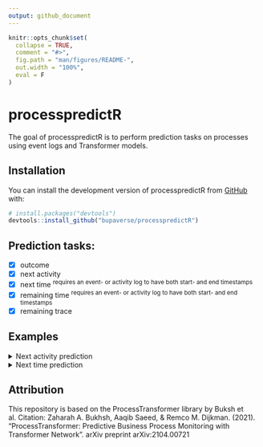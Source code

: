 ```yaml
---
output: github_document
---
```


<!-- README.md is generated from README.Rmd. Please edit that file -->

```r
knitr::opts_chunk$set(
  collapse = TRUE,
  comment = "#>",
  fig.path = "man/figures/README-",
  out.width = "100%",
  eval = F
)
```

# processpredictR

<!-- badges: start -->
<!-- badges: end -->

The goal of processpredictR is to perform prediction tasks on processes using event logs and Transformer models.  

## Installation

You can install the development version of processpredictR from [GitHub](https://github.com/) with:

``` r
# install.packages("devtools")
devtools::install_github("bupaverse/processpredictR")
```
## Prediction tasks:
- [x] outcome
- [x] next activity
- [x] next time <sup>requires an event- or activity log to have both start- and end timestamps</sup>
- [x] remaining time <sup>requires an event- or activity log to have both start- and end timestamps</sup>
- [x] remaining trace  

## Examples
<details><summary>Next activity prediction</summary>
<p>
  
### Installation

```r
install.packages("https://github.com/bupaverse/processpredictR.git")
```


``` r
library(processpredictR)
library(eventdataR)
```
  
### preprocess dataset
``` r
df <- prepare_examples(patients, task = "remaining_time")
df
```

### split dataset into train- and test dataset
``` r
split <- split_train_test(df, split = 0.7)
df_train <- split$train_df
df_test <- split$test_df
```

### tokenize train dataset
``` r
tokens_train <- tokenize(df_train, vocabulary = create_vocabulary(df))
tokens_train
```

### define transformer model
``` r
model <- transformer_model(df)
model
```

### compile transformer model
``` r
transformer_compile(transformer_model = model, learning_rate = 0.001)
```

### fit transformer model
``` r
transformer_fit(transformer_model = model, tokens_train = tokens_train,
                maxlen = max_case_length(df), num_epochs = 15, batch_size = 12, file = "example_model_next_activity")
```

### tokenize test dataset
``` r
tokens_test <- tokenize(df_test, vocabulary = create_vocabulary(df))
```

### predict on test data
``` r
results <- transformer_predict(transformer_model = model, tokens_test = tokens_test, maxlen = max_case_length(df))
results
```

### visualize with tensorboard
``` r
tensorboard(log_dir = "tensorboard/")
```
 
</p>
</details>

<details><summary>Next time prediction</summary>
<p>
  
### Installation
``` r
install.packages("https://github.com/bupaverse/processpredictR.git")
library(processpredictR)
```
  
### preprocess dataset
``` r
df <- create_prefix_df(eventdataR::patients, prediction = "next_time")
df
```
      
### split dataset into train- and test dataset
``` r
split_train_test_df(df, ratio = 0.7)
df_train <- split_train_test_df(df, ratio = 0.7)$train_df
df_test <- split_train_test_df(df, ratio = 0.7)$test_df
```
           
### tokenize train dataset
``` r
tokens_train <- tokenize(df_train, vocabulary = create_vocabulary(df))
tokens_train
```
 
### define transformer model          
``` r
model <- transformer_model(df)
model
```

### compile transformer model
``` r
transformer_compile(transformer_model = model, learning_rate = 0.001)
```
         
### fit transformer model
``` r
transformer_fit(transformer_model = model, tokens_train = tokens_train,
                maxlen = max_case_length(df), num_epochs = 10, batch_size = 12, file = "example_model_next_time")
```
         
### tokenize test dataset 
``` r
tokens_test <- tokenize(df_test, vocabulary = create_vocabulary(df))
```

### predict on test data
``` r
results <- transformer_predict(transformer_model = model, tokens_test = tokens_test, maxlen = max_case_length(df), predict_type = "metrics")
results
```
           
### get the predicted values y_pred and calculate metrics
``` r
y_pred <- transformer_predict(transformer_model = model, tokens_test = tokens_test, maxlen = max_case_length(df), predict_type = "y_pred")
y_pred %>% as.vector()
```

``` r
scale(df_test$next_time) -> standardScaled
standardScaled

(y_pred %>% as.vector() * attr(standardScaled, 'scaled:scale') + attr(standardScaled, 'scaled:center')) %>% summary()

MAPE <- mean(abs((tokens_test$token_y-y_pred)/tokens_test$token_y))*100
MAPE
r2_score <- cor(tokens_test$token_y,y_pred)^2
r2_score

Metrics::mae(tokens_test$token_y, y_pred)
Metrics::rmse(tokens_test$token_y, y_pred)
```

### tensorboard
``` r
keras::tensorboard(log_dir = "tensorboard/")
```
 
</p>
</details>

## Attribution
This repository is based on the ProcessTransformer library by Buksh et al. Citation: Zaharah A. Bukhsh, Aaqib Saeed, & Remco M. Dijkman. (2021). "ProcessTransformer: Predictive Business Process Monitoring with Transformer Network". arXiv preprint arXiv:2104.00721




